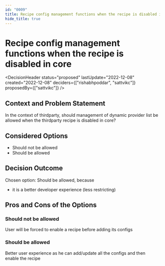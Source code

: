 ```yaml
---
id: "0009"
title: Recipe config management functions when the recipe is disabled in core
hide_title: true
---
```



# Recipe config management functions when the recipe is disabled in core

<DecisionHeader status="proposed" lastUpdate="2022-12-08" created="2022-12-08" deciders={["rishabhpoddar", "sattvikc"]} proposedBy={["sattvikc"]} />

## Context and Problem Statement

In the context of thirdparty, should management of dynamic provider list be allowed when the thirdparty recipe is disabled in core?

## Considered Options

* Should not be allowed
* Should be allowed


## Decision Outcome

Chosen option: Should be allowed, because

* it is a better developer experience (less restricting)

## Pros and Cons of the Options

### Should not be allowed

<ArgumentCon> User will be forced to enable a recipe before adding its configs </ArgumentCon>

### Should be allowed

<ArgumentPro> Better user experience as he can add/update all the configs and then enable the recipe </ArgumentPro>
